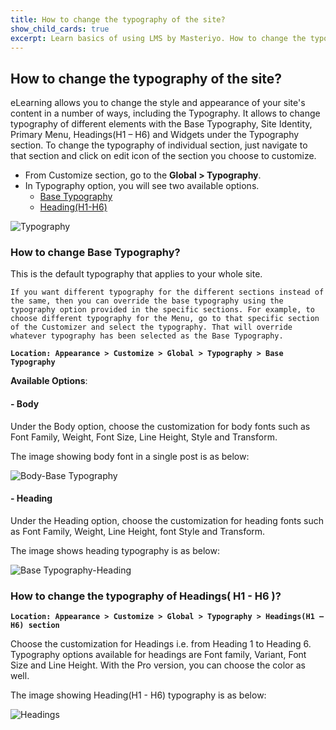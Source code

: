 ---
title: How to change the typography of the site?
show_child_cards: true
excerpt: Learn basics of using LMS by Masteriyo. How to change the typography of the site.
---

## How to change the typography of the site?

eLearning allows you to change the style and appearance of your site's content in a number of ways, including the Typography. It allows to change typography of different elements with the Base Typography, Site Identity, Primary Menu, Headings(H1 – H6) and Widgets under the Typography section. To change the typography of individual section, just navigate to that section and click on edit icon of the section you choose to customize.

- From Customize section, go to the **Global > Typography**.
- In Typography option, you will see two available options.
  - [Base Typography](https://github.com/Masteriyo/masteriyo-docs/blob/elearning/700-elearning/400-customizer%5Bglobal%5D/400-typography.mdx#how-to-change-base-typography)
  - [Heading(H1-H6)](https://github.com/Masteriyo/masteriyo-docs/blob/elearning/700-elearning/400-customizer%5Bglobal%5D/400-typography.mdx#how-to-change-the-typography-of-headings-h1---h6-)

![Typography](https://user-images.githubusercontent.com/109593521/183638212-bbdda3b9-166f-4660-a497-60e5e17e4eb5.png)


### How to change Base Typography?

This is the default typography that applies to your whole site.

```Note: 
If you want different typography for the different sections instead of the same, then you can override the base typography using the typography option provided in the specific sections. For example, to choose different typography for the Menu, go to that specific section of the Customizer and select the typography. That will override whatever typography has been selected as the Base Typography.
```

**```Location: Appearance > Customize > Global > Typography > Base Typography ```**

**Available Options**:

#### - Body

Under the Body option, choose the customization for body fonts such as Font Family, Weight, Font Size, Line Height, Style and Transform.

The image showing body font in a single post is as below:

![Body-Base Typography](https://user-images.githubusercontent.com/109593521/183399289-e210cdca-29c5-4399-978e-e593a07d516e.png)

#### - Heading

Under the Heading option, choose the customization for heading fonts such as Font Family, Weight, Line Height, font Style and Transform.

The image shows heading typography is as below:

![Base Typography-Heading](https://user-images.githubusercontent.com/109593521/183400461-7d427ee4-dba0-4eba-b425-90bb60beb5a1.png)


### How to change the typography of Headings( H1 - H6 )?

**```Location: Appearance > Customize > Global > Typography > Headings(H1 – H6) section```**

Choose the customization for Headings i.e. from Heading 1 to Heading 6. Typography options available for headings are Font family, Variant, Font Size and Line Height. With the Pro version, you can choose the color as well.

The image showing Heading(H1 - H6) typography is as below:

![Headings](https://user-images.githubusercontent.com/109593521/183399674-c660adfc-3fed-4486-b02f-4aafa83f9be2.png)

